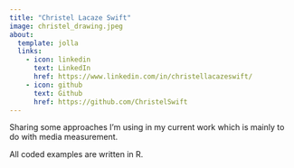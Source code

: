 ```yaml
---
title: "Christel Lacaze Swift"
image: christel_drawing.jpeg
about:
  template: jolla
  links:
    - icon: linkedin
      text: LinkedIn
      href: https://www.linkedin.com/in/christellacazeswift/
    - icon: github
      text: Github
      href: https://github.com/ChristelSwift
---
```


Sharing some approaches I'm using in my current work which is mainly to do with media measurement.

All coded examples are written in R.

